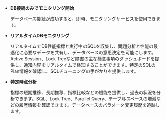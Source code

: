 - **DB接続のみでモニタリング開始**

  データベース接続が成功すると、即時、モニタリングサービスを使用できます。

- **リアルタイムDBモニタリング**

  リアルタイムでDB性能指標と実行中のSQLを収集し、問題分析と性能の最適化に必要なデータを共有し、データベースの意思決定を可能にします。Active Session、Lock Treeなど障害の主な懸念事項のダッシュボードを提供し、通知内容をリアルタイムで検知することができます。特定のSQLのPlan情報を確認し、SQLチューニングの手がかりを提供します。

- **特定時点分析**

  指標の短期推移、長期推移、指標比較などの機能を提供し、過去の状況を分析できます。SQL、Lock Tree、Parallel Query、テーブルスペースの増減などの履歴情報を確認できます。データベースのパラメータ変更履歴を追跡します。
